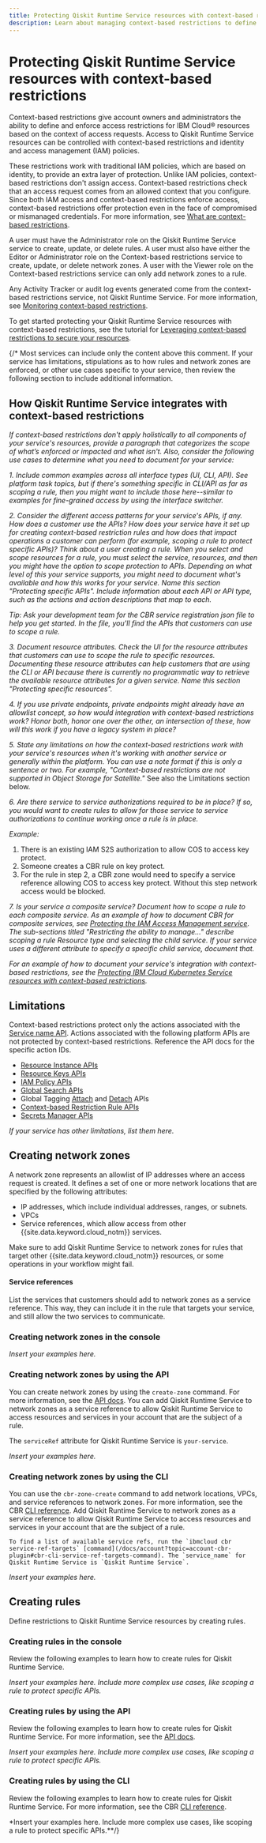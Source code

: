 ```yaml
---
title: Protecting Qiskit Runtime Service resources with context-based restrictions
description: Learn about managing context-based restrictions to define and enforce restrictions on resources. 
---
```


# Protecting Qiskit Runtime Service resources with context-based restrictions

Context-based restrictions give account owners and administrators the ability to define and enforce access restrictions for IBM Cloud&reg; resources based on the context of access requests. Access to Qiskit Runtime Service resources can be controlled with context-based restrictions and identity and access management (IAM) policies.

These restrictions work with traditional IAM policies, which are based on identity, to provide an extra layer of protection. Unlike IAM policies, context-based restrictions don't assign access. Context-based restrictions check that an access request comes from an allowed context that you configure. Since both IAM access and context-based restrictions enforce access, context-based restrictions offer protection even in the face of compromised or mismanaged credentials. For more information, see [What are context-based restrictions](https://cloud.ibm.com/docs/account?topic=account-context-restrictions-whatis).

A user must have the Administrator role on the Qiskit Runtime Service service to create, update, or delete rules. A user must also have either the Editor or Administrator role on the Context-based restrictions service to create, update, or delete network zones. A user with the Viewer role on the Context-based restrictions service can only add network zones to a rule.

Any Activity Tracker or audit log events generated come from the context-based restrictions service, not Qiskit Runtime Service. For more information, see [Monitoring context-based restrictions](https://cloud.ibm.com/docs/account?topic=account-cbr-monitor).

To get started protecting your Qiskit Runtime Service resources with context-based restrictions, see the tutorial for [Leveraging context-based restrictions to secure your resources](https://cloud.ibm.com/docs/account?topic=account-context-restrictions-tutorial).

{/* Most services can include only the content above this comment. If your service has limitations, stipulations as to how rules and network zones are enforced, or other use cases specific to your service, then review the following section to include additional information. 

## How Qiskit Runtime Service integrates with context-based restrictions

_If context-based restrictions don't apply holistically to all components of your service's resources, provide a paragraph that categorizes the scope of what’s enforced or impacted and what isn't. Also, consider the following use cases to determine what you need to document for your service:_

_1. Include common examples across all interface types (UI, CLI, API). See platform task topics, but if there's something specific in CLI/API as far as scoping a rule, then you might want to include those here--similar to examples for fine-grained access by using the interface switcher._

_2. Consider the different access patterns for your service's APIs, if any. How does a customer use the APIs? How does your service have it set up for creating context-based restriction rules and how does that impact operations a customer can perform (for example, scoping a rule to protect specific APIs)? Think about a user creating a rule. When you select and scope resources for a rule, you must select the service, resources, and then you might have the option to scope protection to APIs. Depending on what level of this your service supports, you might need to document what's available and how this works for your service. Name this section "Protecting specific APIs". Include information about each API or API type, such as the actions and action descriptions that map to each._

   _Tip: Ask your development team for the CBR service registration json file to help you get started. In the file, you'll find the APIs that customers can use to scope a rule._

_3. Document resource attributes. Check the UI for the resource attributes that customers can use to scope the rule to specific resources. Documenting these resource attributes can help customers that are using the CLI or API because there is currently no programmatic way to retrieve the available resource attributes for a given service. Name this section "Protecting specific resources"._

_4. If you use private endpoints, private endpoints might already have an allowlist concept, so how would integration with context-based restrictions work? Honor both, honor one over the other, an intersection of these, how will this work if you have a legacy system in place?_

_5. State any limitations on how the context-based restrictions work with your service's resources when it's working with another service or generally within the platform. You can use a note format if this is only a sentence or two. For example, "Context-based restrictions are not supported in Object Storage for Satellite."_ See also the Limitations section below.

_6. Are there service to service authorizations required to be in place? If so, you would want to create rules to allow for those service to service authorizations to continue working once a rule is in place._

   _Example:_
   1. There is an existing IAM S2S authorization to allow COS to access key protect.
   2. Someone creates a CBR rule on key protect.
   3. For the rule in step 2, a CBR zone would need to specify a service reference allowing COS to access key protect. Without this step network access would be blocked.

_7. Is your service a composite service? Document how to scope a rule to each composite service. As an example of how to document CBR for composite services, see [Protecting the IAM Access Management service](https://test.cloud.ibm.com/docs/account?topic=account-iam-services-cbr&interface=ui#cbr-iam-access-management). The sub-sections titled "Restricting the ability to manage..." describe scoping a rule Resource type and selecting the child service. If your service uses a different attribute to specify a specific child service, document that._

_For an example of how to document your service's integration with context-based restrictions, see the [Protecting IBM Cloud Kubernetes Service resources with context-based restrictions](/docs/containers?topic=containers-cbr&interface=api)._

## Limitations

Context-based restrictions protect only the actions associated with the [Service name API](). Actions associated with the following platform APIs are not protected by context-based restrictions. Reference the API docs for the specific action IDs.

- [Resource Instance APIs](/apidocs/resource-controller/resource-controller#list-resource-instances)
- [Resource Keys APIs](/apidocs/resource-controller/resource-controller#list-resource-keys)
- [IAM Policy APIs](/apidocs/iam-policy-management#list-policies)
- [Global Search APIs](/apidocs/search)
- Global Tagging [Attach](/apidocs/tagging#attach-tag) and [Detach](/apidocs/tagging#detach-tag) APIs
- [Context-based Restriction Rule APIs](/apidocs/context-based-restrictions#create-rule)
- [Secrets Manager APIs](/apidocs/secrets-manager)


_If your service has other limitations, list them here._


## Creating network zones

A network zone represents an allowlist of IP addresses where an access request is created. It defines a set of one or more network locations that are specified by the following attributes:

* IP addresses, which include individual addresses, ranges, or subnets.
* VPCs
* Service references, which allow access from other {{site.data.keyword.cloud_notm}} services.

Make sure to add Qiskit Runtime Service to network zones for rules that target other {{site.data.keyword.cloud_notm}} resources, or some operations in your workflow might fail.

#### Service references

List the services that customers should add to network zones as a service reference. This way, they can include it in the rule that targets your service, and still allow the two services to communicate.


### Creating network zones in the console

*Insert your examples here.*

### Creating network zones by using the API

You can create network zones by using the `create-zone` command. For more information, see the [API docs](/apidocs/context-based-restrictions#create-zone). You can add Qiskit Runtime Service to network zones as a service reference to allow Qiskit Runtime Service to access resources and services in your account that are the subject of a rule.

The `serviceRef` attribute for Qiskit Runtime Service is `your-service`.

*Insert your examples here.*

### Creating network zones by using the CLI

You can use the `cbr-zone-create` command to add network locations, VPCs, and service references to network zones. For more information, see the CBR [CLI reference](/docs/account?topic=account-cbr-plugin#cbr-zones-cli). Add Qiskit Runtime Service to network zones as a service reference to allow Qiskit Runtime Service to access resources and services in your account that are the subject of a rule.

    To find a list of available service refs, run the `ibmcloud cbr service-ref-targets` [command](/docs/account?topic=account-cbr-plugin#cbr-cli-service-ref-targets-command). The `service_name` for Qiskit Runtime Service is `Qiskit Runtime Service`.

*Insert your examples here.*

## Creating rules

Define restrictions to Qiskit Runtime Service resources by creating rules.

### Creating rules in the console

Review the following examples to learn how to create rules for Qiskit Runtime Service.

*Insert your examples here. Include more complex use cases, like scoping a rule to protect specific APIs.*

### Creating rules by using the API

Review the following examples to learn how to create rules for Qiskit Runtime Service. For more information, see the [API docs](/apidocs/context-based-restrictions#create-rule).

*Insert your examples here. Include more complex use cases, like scoping a rule to protect specific APIs.*


### Creating rules by using the CLI

Review the following examples to learn how to create rules for Qiskit Runtime Service. For more information, see the CBR [CLI reference](/docs/account?topic=account-cbr-plugin).

*Insert your examples here. Include more complex use cases, like scoping a rule to protect specific APIs.**/}